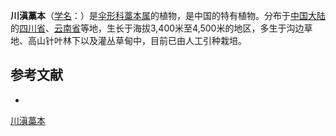 {{NoteTA|G1=LS}}
{{Speciesbox
| name = 川滇藁本
| status = 
| status_system = 
| image = 
| genus = Ligusticum
| species = sikiangense
| authority = Hiroe
}}

'''川滇藁本'''（[[学名|学名]]：{{lang|la|''Ligusticum sikiangense''}}）是[[伞形科|伞形科]][[藁本属|藁本属]]的植物，是中国的特有植物。分布于[[中国大陆|中国大陆]]的[[四川省|四川省]]、[[云南省|云南省]]等地，生长于海拔3,400米至4,500米的地区，多生于沟边草地、高山针叶林下以及灌丛草甸中，目前已由人工引种栽培。

== 参考文献 ==
<div class="references-small">
* {{cite web| url =http://www.bioinfo.cn/db05/KmzwSpecies.php?action=view&id=22853| title =川滇藁本| work =《中国高等植物数据库全库》| publisher =中国科学院微生物研究所| author =昆明植物研究所| accessdate =2009-02-25| deadurl =yes| archiveurl =https://web.archive.org/web/20160305040223/http://www.bioinfo.cn/db05/KmzwSpecies.php?action=view&id=22853| archivedate =2016-03-05}}
</div>
{{Taxonbar|from=Q11055522}}

[[Category:藁本属|川滇藁本]]


{{Apiales-stub}}